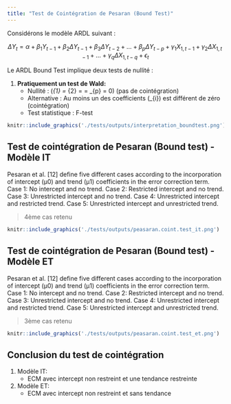```yaml
---
title: "Test de Cointégration de Pesaran (Bound Test)"
---
```


Considérons le modèle ARDL suivant :

$$ \Delta Y_t = \alpha + \beta_1 Y_{t-1} + \beta_2 \Delta Y_{t-1} + \beta_3 \Delta Y_{t-2} + \ldots + \beta_p \Delta Y_{t-p} + \gamma_1 X_{1,t-1} + \gamma_2 \Delta X_{1,t-1} + \ldots + \gamma_q \Delta X_{1,t-q} + \epsilon_t $$

Le ARDL Bound Test implique deux tests de nullité :

1.  **Pratiquement un test de Wald:**
    -   Nullité : \(\beta_{1} = \beta_{2} = \ldots = \beta_{p} = 0\) (pas de cointégration)
    -   Alternative : Au moins un des coefficients \(\beta_{i}\) est différent de zéro (cointégration)
    -   Test statistique : F-test

```r
knitr::include_graphics('./tests/outputs/interpretation_boundtest.png')
```

## Test de cointégration de Pesaran (Bound test) - Modèle IT

Pesaran et al. [12] define five different cases according to the incorporation of intercept (μ0) and trend (μ1) coefficients in the error correction term. Case 1: No intercept and no trend. Case 2: Restricted intercept and no trend. Case 3: Unrestricted intercept and no trend. Case 4: Unrestricted intercept and restricted trend. Case 5: Unrestricted intercept and unrestricted trend.

> 4ème cas retenu

```r
knitr::include_graphics('./tests/outputs/peasaran.coint.test_it.png')
```

## Test de cointégration de Pesaran (Bound test) - Modèle ET

Pesaran et al. [12] define five different cases according to the incorporation of intercept (μ0) and trend (μ1) coefficients in the error correction term. Case 1: No intercept and no trend. Case 2: Restricted intercept and no trend. Case 3: Unrestricted intercept and no trend. Case 4: Unrestricted intercept and restricted trend. Case 5: Unrestricted intercept and unrestricted trend.

> 3ème cas retenu

```r
knitr::include_graphics('./tests/outputs/peasaran.coint.test_et.png')
```

## Conclusion du test de cointégration

1.  Modèle IT:
    -   ECM avec intercept non restreint et une tendance restreinte
2.  Modèle ET:
    -   ECM avec intercept non restreint et sans tendance
